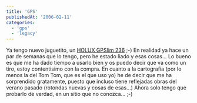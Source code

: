 ```yaml
---
title: 'GPS'
publishedAt: '2006-02-11'
categories:
  - 'gps'
  - 'legacy'
---
```


Ya tengo nuevo juguetito, un [HOLUX GPSlim 236](http://www.holux.com/product/search.htm?filename=gpsreceiver_bluetooth_gpslim236.htm&target=gpsreceiver00&level=grandsonson) ;-) En realidad ya hace un par de semanas que lo tengo, pero he estado liado y esas cosas... Lo bueno es que me ha dado tiempo a usarlo bien y os puedo decir que va como un tiro, estoy contentisimo con la compra. En cuanto a la cartografia (por lo menos la del Tom Tom, que es el que uso yo) he de decir que me ha sorprendido gratamente, puesto que incluso tiene reflejadas obras del verano pasado (rotondas nuevas y cosas de esas...) Ahora solo tengo que probarlo de verdad, en un sitio que no conozca... ;-)
